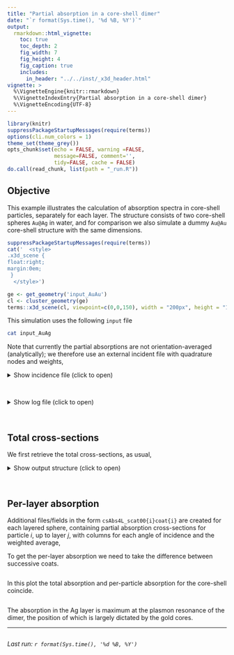 ```yaml
---
title: "Partial absorption in a core-shell dimer"
date: "`r format(Sys.time(), '%d %B, %Y')`"
output:
  rmarkdown::html_vignette:
    toc: true
    toc_depth: 2
    fig_width: 7
    fig_height: 4
    fig_caption: true
    includes:
      in_header: "../../inst/_x3d_header.html"
vignette: >
  %\VignetteEngine{knitr::rmarkdown}
  %\VignetteIndexEntry{Partial absorption in a core-shell dimer}
  %\VignetteEncoding{UTF-8}
---
```


```r
library(knitr)
suppressPackageStartupMessages(require(terms))
options(cli.num_colors = 1)
theme_set(theme_grey())
opts_chunk$set(echo = FALSE, warning =FALSE,
               message=FALSE, comment='', 
               tidy=FALSE, cache = FALSE)
do.call(read_chunk, list(path = "_run.R"))
```

## Objective

This example illustrates the calculation of absorption spectra in core-shell particles, separately for each layer. The structure consists of two core-shell spheres `Au@Ag` in water, and for comparison we also simulate a dummy `Au@Au` core-shell structure with the same dimensions.

```r
suppressPackageStartupMessages(require(terms))
cat('  <style>
.x3d_scene {
float:right;
margin:0em;
 }
  </style>')

ge <- get_geometry('input_AuAu')
cl <- cluster_geometry(ge)
terms::x3d_scene(cl, viewpoint=c(0,0,150), width = "200px", height = "150px") 
```

This simulation uses the following `input` file
```bash
cat input_AuAg
```

Note that currently the partial absorptions are not orientation-averaged (analytically); we therefore use an external incident file with quadrature nodes and weights,

<details closed>
<summary> Show incidence file (click to open) </summary>
```bash
cat incidence
```
</details> <br />

<details closed>
<summary> Show log file (click to open) </summary>
```bash
cat log1
```
</details> <br />

## Total cross-sections

We first retrieve the total cross-sections, as usual,

<details closed>
<summary> Show output structure (click to open) </summary>
```r
```
</details> <br />

## Per-layer absorption

Additional files/fields in the form `csAbs4L_scat00{i}coat{i}` are created for each layered sphere, containing partial absorption cross-sections for  particle ${i}$, up to layer ${j}$, with columns for each angle of incidence and the weighted average,

To get the per-layer absorption we need to take the difference between successive coats.

```r
```

In this plot the total absorption and per-particle absorption for the core-shell coincide.

```r
```

The absorption in the Ag layer is maximum at the plasmon resonance of the dimer, the position of which is largely dictated by the gold cores.



-----

```r
```
_Last run: `r format(Sys.time(), '%d %B, %Y')`_
